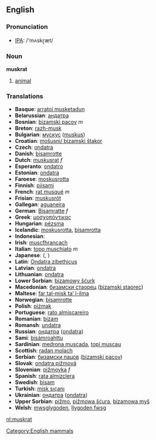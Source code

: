 == English ==
[[Category:English mammals]]

=== Pronunciation ===
*[[w:IPA|IPA]]: /'mʌskɽæt/

=== Noun ===
'''muskrat'''

# [[animal]]

=== Translations ===

*'''Basque''': [[arratoi musketadun]]
*'''Belarussian''': [[андатра]]
*'''Bosnian''': [[bizamski pacov]] ''m''
*'''Breton''': [[razh-musk]]
*'''Bulgarian''': [[мускус]] ([[muskus]])
*'''Croatian''': [[mošusni/ bizamski štakor]]
*'''Czech''': [[ondatra]]
*'''Danish''': [[bisamrotte]]
*'''Dutch''': [[muskusrat]] ''f''
*'''Esperanto''': [[ondatro]]
*'''Estonian''': [[ondatra]]
*'''Faroese''': [[moskusrotta]]
*'''Finnish''': [[piisami]]
*'''French''': [[rat musqué]] ''m''
*'''Frisian''': [[muskusrôt]]
*'''Gallegan''': [[aguaneira]]
*'''German''': [[Bisamratte]] ''f''
*'''Greek''': [[μοσχοπόντικας]] '' ''
*'''Hungarian''': [[pézsma]]
*'''Icelandic''': [[moskusrotta]], [[bísamrotta]]
*'''Indonesian''': [[]]
*'''Irish''': [[muscfhrancach]]
*'''Italian''': [[topo muschiato]] ''m''
*'''Japanese''': [[]] ([[]], )
*'''Latin''': [[Ondatra zibethicus]] '' ''
*'''Latvian''': [[ondatra]]
*'''Lithuanian''': [[ondatra]]
*'''Lower Sorbian''': [[bizamowy šćurk]]
*'''Macedonian''': [[бизамски стаорец]] ([[bizamski staorec]])
*'''Maltese''': [[far tal-misk ta’ l-ilma]]
*'''Norwegian''': [[bisamrotte]]
*'''Polish''': [[piżmak]] '' ''
*'''Portuguese''': [[rato almiscareiro]]
*'''Romanian''': [[bizam]]
*'''Romansh''': [[undatra]]
*'''Russian''': [[ондатра]] ([[ondatra]]) '' ''
*'''Sami''': [[bisámroahttu]]
*'''Sardinian''': [[medrona muscada]], [[topi muscau]]
*'''Scottish''': [[radan molach]]
*'''Serbian''': [[бизамски пацов]] ([[bizamski pacov]])
*'''Slovak''': [[ondatra pižmová]]
*'''Slovenian''': [[pižmovka]] ''f''
*'''Spanish''': [[rata almizclera]] '' ''
*'''Swedish''': [[bisam]]
*'''Turkish''': [[misk sıçanı]]
*'''Ukrainian''': [[ондатра]] ([[ondatra]])
*'''Upper Sorbian''': [[pižmo]], [[pižmowa šćura]], [[bizamowa myš]]
*'''Welsh''': [[mwsglygoden]], [[llygoden fwsg]]

[[nl:muskrat]]
